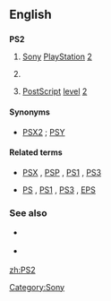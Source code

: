 {{also|PS/2}}
==English==
{{wikipedia|PS2 (disambiguation)}}

==={{initialism}}===
'''PS2'''

# {{video games}} [[Sony]] [[PlayStation]] [[2]]
# {{computing}} {{misspelling of|PS/2}}
# {{software|publishing|typography}} [[PostScript]] [[level]] [[2]]

====Synonyms====
* {{sense|Sony}} [[PSX2]] {{qualifier|dated|rare|slang}} ; [[PSY]] {{qualifier|dated|rare|slang}}

====Related terms====
* {{sense|Sony}} [[PSX]] , [[PSP]] , [[PS1]] , [[PS3]]
* {{sense|publishing}} [[PS]] , [[PS1]] , [[PS3]] , [[EPS]]

===See also===
* {{sense|Sony}} {{pedia|Sony PlayStation 2}}
* {{sense|publishing}} {{pedia|PostScript}}

[[Category:Sony]]
[[zh:PS2]]